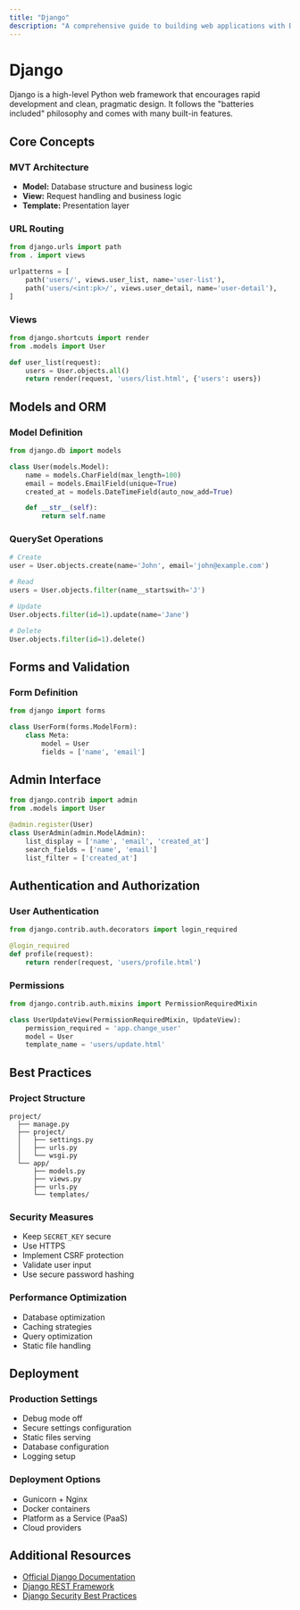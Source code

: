 ```yaml
---
title: "Django"
description: "A comprehensive guide to building web applications with Django"
---
```


# Django

Django is a high-level Python web framework that encourages rapid development and clean, pragmatic design. It follows the "batteries included" philosophy and comes with many built-in features.

## Core Concepts

### MVT Architecture
- **Model:** Database structure and business logic
- **View:** Request handling and business logic
- **Template:** Presentation layer

### URL Routing
```python
from django.urls import path
from . import views

urlpatterns = [
    path('users/', views.user_list, name='user-list'),
    path('users/<int:pk>/', views.user_detail, name='user-detail'),
]
```

### Views
```python
from django.shortcuts import render
from .models import User

def user_list(request):
    users = User.objects.all()
    return render(request, 'users/list.html', {'users': users})
```

## Models and ORM

### Model Definition
```python
from django.db import models

class User(models.Model):
    name = models.CharField(max_length=100)
    email = models.EmailField(unique=True)
    created_at = models.DateTimeField(auto_now_add=True)

    def __str__(self):
        return self.name
```

### QuerySet Operations
```python
# Create
user = User.objects.create(name='John', email='john@example.com')

# Read
users = User.objects.filter(name__startswith='J')

# Update
User.objects.filter(id=1).update(name='Jane')

# Delete
User.objects.filter(id=1).delete()
```

## Forms and Validation

### Form Definition
```python
from django import forms

class UserForm(forms.ModelForm):
    class Meta:
        model = User
        fields = ['name', 'email']
```

## Admin Interface
```python
from django.contrib import admin
from .models import User

@admin.register(User)
class UserAdmin(admin.ModelAdmin):
    list_display = ['name', 'email', 'created_at']
    search_fields = ['name', 'email']
    list_filter = ['created_at']
```

## Authentication and Authorization

### User Authentication
```python
from django.contrib.auth.decorators import login_required

@login_required
def profile(request):
    return render(request, 'users/profile.html')
```

### Permissions
```python
from django.contrib.auth.mixins import PermissionRequiredMixin

class UserUpdateView(PermissionRequiredMixin, UpdateView):
    permission_required = 'app.change_user'
    model = User
    template_name = 'users/update.html'
```

## Best Practices

### Project Structure
```
project/
  ├── manage.py
  ├── project/
  │   ├── settings.py
  │   ├── urls.py
  │   └── wsgi.py
  └── app/
      ├── models.py
      ├── views.py
      ├── urls.py
      └── templates/
```

### Security Measures
- Keep `SECRET_KEY` secure
- Use HTTPS
- Implement CSRF protection
- Validate user input
- Use secure password hashing

### Performance Optimization
- Database optimization
- Caching strategies
- Query optimization
- Static file handling

## Deployment

### Production Settings
- Debug mode off
- Secure settings configuration
- Static files serving
- Database configuration
- Logging setup

### Deployment Options
- Gunicorn + Nginx
- Docker containers
- Platform as a Service (PaaS)
- Cloud providers

## Additional Resources

- [Official Django Documentation](https://docs.djangoproject.com/)
- [Django REST Framework](https://www.django-rest-framework.org/)
- [Django Security Best Practices](https://docs.djangoproject.com/en/stable/topics/security/)